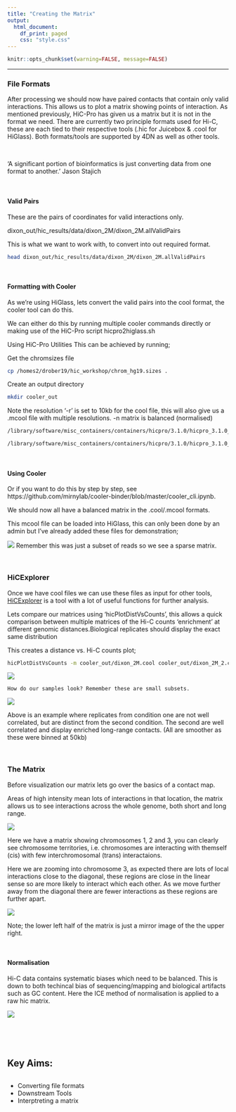 ```yaml
---
title: "Creating the Matrix"
output: 
  html_document:
    df_print: paged
    css: "style.css"
---
```


<head>
<script src="https://kit.fontawesome.com/ece750edd7.js" crossorigin="anonymous"></script>
</head>

```r
knitr::opts_chunk$set(warning=FALSE, message=FALSE)
```

----

### File Formats
After processing we should now have paired contacts that contain only valid interactions. This allows us to plot a matrix showing points of interaction. As mentioned previously, HiC-Pro has given us a matrix but it is not in the format we need. There are currently two principle formats used for Hi-C, these are each tied to their respective tools (.hic for Juicebox & .cool for HiGlass). Both formats/tools are supported by 4DN as well as other tools.

<br>

'A significant portion of bioinformatics is just converting data from one format to another.' Jason Stajich

<!--Matrix (triplet sparse format)
Two interacting bins and an interaction frequency.

dixon_out/hic_results/matrix/dixon_2M/raw/20000/dixon_2M_20000.matrix
28 113593 1
41 41 1
41 62970 1

These can be plotted directly, here with HiCPlotter;

#python /usr/local/HiCPlotter-master/HiCPlotter.py -tri 1 -f dixon_out/hic_results/matrix/dixon_2M/iced/1000000/dixon_2M_1000000_iced.matrix -bed dixon_out/hic_results/matrix/dixon_2M/raw/1000000/dixon_2M_1000000_abs.bed -n dixon_2M_ICE_1mb_chr1 -chr chr1 -o hicplotter_out_r1mb -r 1000000
-->

<br>

#### Valid Pairs
These are the pairs of coordinates for valid interactions only.

dixon_out/hic_results/data/dixon_2M/dixon_2M.allValidPairs

This is what we want to work with, to convert into out required format.

```bash
head dixon_out/hic_results/data/dixon_2M/dixon_2M.allValidPairs
```

<br>

#### Formatting with Cooler
As we're using HiGlass, lets convert the valid pairs into the cool format, the cooler tool can do this.

We can either do this by running multiple cooler commands directly or making use of the HiC-Pro script hicpro2higlass.sh

Using HiC-Pro Utilities
This can be achieved by running;

Get the chromsizes file
```bash
cp /homes2/drober19/hic_workshop/chrom_hg19.sizes .
```

Create an output directory
```bash
mkdir cooler_out
```

Note the resolution '-r' is set to 10kb for the cool file, this will also give us a .mcool file with multiple resolutions.
-n matrix is balanced (normalised)

```bash
/library/software/misc_containers/containers/hicpro/3.1.0/hicpro_3.1.0_ubuntu.img hicpro2higlass.sh -i dixon_out/hic_results/data/dixon_2M/dixon_2M.allValidPairs -r 10000 -c chrom_hg19.sizes -p 2 -n -o cooler_out

/library/software/misc_containers/containers/hicpro/3.1.0/hicpro_3.1.0_ubuntu.img hicpro2higlass.sh -i dixon_out/hic_results/data/dixon_2M_2/dixon_2M_2.allValidPairs -r 10000 -c chrom_hg19.sizes -p 2 -n -o cooler_out
```

<br>

#### Using Cooler
Or if you want to do this by step by step, see https://github.com/mirnylab/cooler-binder/blob/master/cooler_cli.ipynb.

We should now all have a balanced matrix in the .cool/.mcool formats.

This mcool file can be loaded into HiGlass, this can only been done by an admin but I've already added these files for demonstration;

![][dixon_sparse]
Remember this was just a subset of reads so we see a sparse matrix.

<!--You can turn this off in HiGlass, by clicking options for a matrix then Configure Series/Transforms/None.

Alternative methods exist, but the differences are opaque; ICE/KR/VC Comparison -->

<br>


### HiCExplorer

Once we have cool files we can use these files as input for other tools, [HiCExplorer](https://hicexplorer.readthedocs.io/en/latest/index.html) is a tool with a lot of useful functions for further analysis. 

Lets compare our matrices using 'hicPlotDistVsCounts', this allows a quick comparison between multiple matrices of the Hi-C counts 'enrichment' at different genomic distances.Biological replicates should display the exact same distribution

This creates a distance vs. Hi-C counts plot;
```bash
hicPlotDistVsCounts -m cooler_out/dixon_2M.cool cooler_out/dixon_2M_2.cool -o counts_vs_dist.png 
```

![][counts_vs_dist_10kb_dixon]

    How do our samples look? Remember these are small subsets.

![][counts_vs_dist_example]

Above is an example where replicates from condition one are not well correlated, but are distinct from the second condition. The second are well correlated and display enriched long-range contacts. (All are smoother as these were binned at 50kb)

<br>

### The Matrix

Before visualization our matrix lets go over the basics of a contact map.

Areas of high intensity mean lots of interactions in that location, the matrix allows us to see interactions across the whole genome, both short and long range.

![][cis_trans]

Here we have a matrix showing chromosomes 1, 2 and 3, you can clearly see chromosome territories, i.e. chromosomes are interacting with themself (cis) with few interchromosomal (trans) interactaions.

Here we are zooming into chromosome 3, as expected there are lots of local interactions close to the diagonal, these regions are close in the linear sense so are more likely to interact which each other. As we move further away from the diagonal there are fewer interactions as these regions are further apart.

![][simple]

Note; the lower left half of the matrix is just a mirror image of the the upper right.

<br>


#### Normalisation
Hi-C data contains systematic biases which need to be balanced. This is down to both techincal bias of sequencing/mapping and biological artifacts such as GC content. Here the ICE method of normalisation is applied to a raw hic matrix.

![][norm]

<br>


<br>


<div class="key-points">
<h2><i class="fas fa-thumbtack"></i>Key Aims:</h2>
##
 * Converting file formats
 * Downstream Tools
 * Interptreting a matrix
</div>
<br>


[dixon_sparse]: images/dixon_sparse.png ""
[norm]: images/norm.png ""
[cis_trans]: images/cis_trans.png ""
[simple]: images/simple.png ""
[counts_vs_dist_10kb_dixon]: images/counts_vs_dist_10kb_dixon.png ""
[counts_vs_dist_example]: images/counts_vs_dist_example.png ""
[name]: images/file.png ""
[name]: images/file.png ""
[name]: images/file.png ""